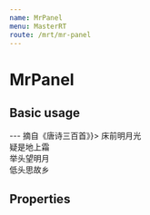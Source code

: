 ```yaml
---
name: MrPanel
menu: MasterRT
route: /mrt/mr-panel
---
```



# MrPanel

## Basic usage

<Playground>
    <MrPanel title="静夜思::李白" append={<aside>--- 摘自《唐诗三百首》</aside>}>
        床前明月光<br />
        疑是地上霜<br />
        举头望明月<br />
        低头思故乡
    </MrPanel>
</Playground>

## Properties

<PropsTable of={MrPanel} />